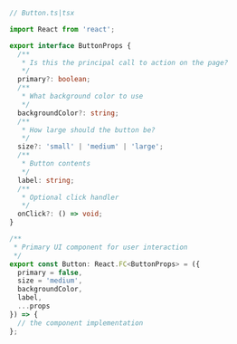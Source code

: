```ts
// Button.ts|tsx

import React from 'react';

export interface ButtonProps {
  /**
   * Is this the principal call to action on the page?
   */
  primary?: boolean;
  /**
   * What background color to use
   */
  backgroundColor?: string;
  /**
   * How large should the button be?
   */
  size?: 'small' | 'medium' | 'large';
  /**
   * Button contents
   */
  label: string;
  /**
   * Optional click handler
   */
  onClick?: () => void;
}

/**
 * Primary UI component for user interaction
 */
export const Button: React.FC<ButtonProps> = ({
  primary = false,
  size = 'medium',
  backgroundColor,
  label,
  ...props
}) => {
  // the component implementation
};
```